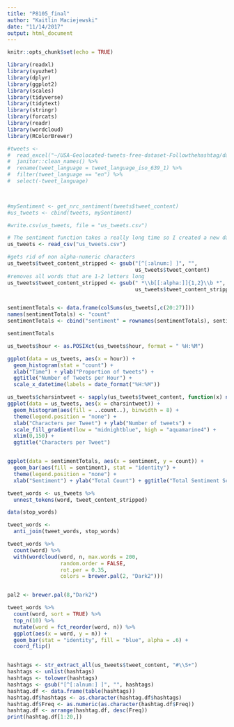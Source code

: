 ```yaml
---
title: "P8105_final"
author: "Kaitlin Maciejewski"
date: "11/14/2017"
output: html_document
---
```


```r
knitr::opts_chunk$set(echo = TRUE)
```

```r
library(readxl)
library(syuzhet)
library(dplyr)
library(ggplot2)
library(scales)
library(tidyverse)
library(tidytext)
library(stringr)
library(forcats)
library(readr)
library(wordcloud)
library(RColorBrewer)
```

```r
#tweets <- 
#  read_excel("~/USA-Geolocated-tweets-free-dataset-Followthehashtag/dashboard_x_usa_x_filter_nativeretweets.xlsx", sheet = "Stream") %>%
#  janitor::clean_names() %>%
#  rename(tweet_language = tweet_language_iso_639_1) %>%
#  filter(tweet_language == "en") %>%
#  select(-tweet_language)
  


#mySentiment <- get_nrc_sentiment(tweets$tweet_content)
#us_tweets <- cbind(tweets, mySentiment)

#write.csv(us_tweets, file = "us_tweets.csv")

# The sentiment function takes a really long time so I created a new data file so you don't have to run it
us_tweets <- read_csv("us_tweets.csv") 

#gets rid of non alpha-numeric characters  
us_tweets$tweet_content_stripped <- gsub("[^[:alnum:] ]", "",
                                         us_tweets$tweet_content) 
#removes all words that are 1-2 letters long
us_tweets$tweet_content_stripped <- gsub(" *\\b[[:alpha:]]{1,2}\\b *", " ",
                                         us_tweets$tweet_content_stripped) 


sentimentTotals <- data.frame(colSums(us_tweets[,c(20:27)]))
names(sentimentTotals) <- "count"
sentimentTotals <- cbind("sentiment" = rownames(sentimentTotals), sentimentTotals)

sentimentTotals

us_tweets$hour <- as.POSIXct(us_tweets$hour, format = " %H:%M")

ggplot(data = us_tweets, aes(x = hour)) +
  geom_histogram(stat = "count") +
  xlab("Time") + ylab("Proportion of tweets") +
  ggtitle("Number of Tweets per Hour") +
  scale_x_datetime(labels = date_format("%H:%M"))

us_tweets$charsintweet <- sapply(us_tweets$tweet_content, function(x) nchar(x))
ggplot(data = us_tweets, aes(x = charsintweet)) +
  geom_histogram(aes(fill = ..count..), binwidth = 8) +
  theme(legend.position = "none") +
  xlab("Characters per Tweet") + ylab("Number of tweets") + 
  scale_fill_gradient(low = "midnightblue", high = "aquamarine4") + 
  xlim(0,150) + 
  ggtitle("Characters per Tweet")


ggplot(data = sentimentTotals, aes(x = sentiment, y = count)) +
  geom_bar(aes(fill = sentiment), stat = "identity") +
  theme(legend.position = "none") +
  xlab("Sentiment") + ylab("Total Count") + ggtitle("Total Sentiment Score for All Tweets in Sample")

tweet_words <- us_tweets %>% 
  unnest_tokens(word, tweet_content_stripped)

data(stop_words)

tweet_words <-  
  anti_join(tweet_words, stop_words)

tweet_words %>%
  count(word) %>%
  with(wordcloud(word, n, max.words = 200, 
                 random.order = FALSE, 
                 rot.per = 0.35,  
                 colors = brewer.pal(2, "Dark2")))


pal2 <- brewer.pal(8,"Dark2")

tweet_words %>% 
  count(word, sort = TRUE) %>% 
  top_n(10) %>% 
  mutate(word = fct_reorder(word, n)) %>% 
  ggplot(aes(x = word, y = n)) + 
  geom_bar(stat = "identity", fill = "blue", alpha = .6) + 
  coord_flip()


hashtags <- str_extract_all(us_tweets$tweet_content, "#\\S+")
hashtags <- unlist(hashtags)
hashtags <- tolower(hashtags)
hashtags <- gsub("[^[:alnum:] ]", "", hashtags)
hashtag.df <- data.frame(table(hashtags))
hashtag.df$hashtags <- as.character(hashtag.df$hashtags)
hashtag.df$Freq <- as.numeric(as.character(hashtag.df$Freq))
hashtag.df <- arrange(hashtag.df, desc(Freq))
print(hashtag.df[1:20,])

```

